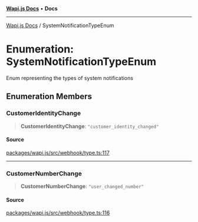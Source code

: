 [**Wapi.js Docs**](../README.mdx) • **Docs**

***

[Wapi.js Docs](../globals.mdx) / SystemNotificationTypeEnum

# Enumeration: SystemNotificationTypeEnum

Enum representing the types of system notifications

## Enumeration Members

### CustomerIdentityChange

> **CustomerIdentityChange**: `"customer_identity_changed"`

#### Source

[packages/wapi.js/src/webhook/type.ts:117](https://github.com/sarthakjdev/wapi.js/blob/13b0ae8a179e1d2ead89d348fa5b05387c8fc977/packages/wapi.js/src/webhook/type.ts#L117)

***

### CustomerNumberChange

> **CustomerNumberChange**: `"user_changed_number"`

#### Source

[packages/wapi.js/src/webhook/type.ts:116](https://github.com/sarthakjdev/wapi.js/blob/13b0ae8a179e1d2ead89d348fa5b05387c8fc977/packages/wapi.js/src/webhook/type.ts#L116)
